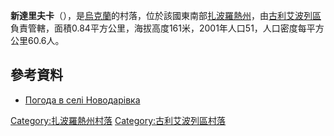 {{coord|47|46|51|N|36|38|4|E|scale:100000|display=title}}

'''新達里夫卡'''（{{lang-uk|Новодарівка}}），是[[烏克蘭|烏克蘭]]的村落，位於該國東南部[[扎波羅熱州|扎波羅熱州]]，由[[古利艾波列區|古利艾波列區]]負責管轄，面積0.84平方公里，海拔高度161米，2001年人口51，人口密度每平方公里60.6人。

==參考資料==
* [http://weather.in.ua/ua/zaporozhskaja/17546 Погода в селі Новодарівка] {{Wayback|url=http://weather.in.ua/ua/zaporozhskaja/17546 |date=20111220044947 }}

[[Category:扎波羅熱州村落|Category:扎波羅熱州村落]]
[[Category:古利艾波列區村落|Category:古利艾波列區村落]]


{{Zaporizhia-geo-stub}}
